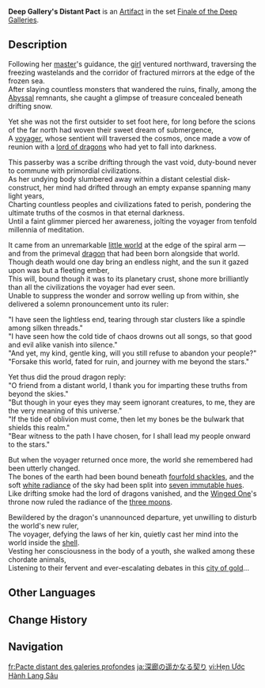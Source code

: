 {{Artifact Infobox
|image = Item Deep Gallery's Distant Pact.png
|set   = Finale of the Deep Galleries
|piece = Plume of Death
}}
{{Description|A feathered accessory fashioned from northland jade that shimmers with an otherworldly glow.}}
'''Deep Gallery's Distant Pact''' is an [[Artifact]] in the set [[Finale of the Deep Galleries]].

==Description==
Following her [[Surtalogi|master]]'s guidance, the [[Skirk|girl]] ventured northward, traversing the freezing wastelands and the corridor of fractured mirrors at the edge of the frozen sea.<br>After slaying countless monsters that wandered the ruins, finally, among the [[Abyss]]al remnants, she caught a glimpse of treasure concealed beneath drifting snow.

Yet she was not the first outsider to set foot here, for long before the scions of the far north had woven their sweet dream of submergence,<br>A [[voyager]], whose sentient will traversed the cosmos, once made a vow of reunion with a [[Nibelung|lord of dragons]] who had yet to fall into darkness.

This passerby was a scribe drifting through the vast void, duty-bound never to commune with primordial civilizations.<br>As her undying body slumbered away within a distant celestial disk-construct, her mind had drifted through an empty expanse spanning many light years,<br>Charting countless peoples and civilizations fated to perish, pondering the ultimate truths of the cosmos in that eternal darkness.<br>Until a faint glimmer pierced her awareness, jolting the voyager from tenfold millennia of meditation. 

It came from an unremarkable [[Teyvat|little world]] at the edge of the spiral arm &mdash; and from the primeval [[dragon]] that had been born alongside that world.<br>Though death would one day bring an endless night, and the sun it gazed upon was but a fleeting ember,<br>This will, bound though it was to its planetary crust, shone more brilliantly than all the civilizations the voyager had ever seen.<br>Unable to suppress the wonder and sorrow welling up from within, she delivered a solemn pronouncement unto its ruler: 

"I have seen the lightless end, tearing through star clusters like a spindle among silken threads."<br>"I have seen how the cold tide of chaos drowns out all songs, so that good and evil alike vanish into silence."<br>"And yet, my kind, gentle king, will you still refuse to abandon your people?"<br>"Forsake this world, fated for ruin, and journey with me beyond the stars."

Yet thus did the proud dragon reply:<br>"O friend from a distant world, I thank you for imparting these truths from beyond the skies."<br>"But though in your eyes they may seem ignorant creatures, to me, they are the very meaning of this universe."<br>"If the tide of oblivion must come, then let my bones be the bulwark that shields this realm."<br>"Bear witness to the path I have chosen, for I shall lead my people onward to the stars."

But when the voyager returned once more, the world she remembered had been utterly changed.<br>The bones of the earth had been bound beneath [[Four Shades|fourfold shackles]], and the soft [[Light Realm|white radiance]] of the sky had been split into [[Element|seven immutable hues]].<br>Like drifting smoke had the lord of dragons vanished, and the [[Heavenly Principles|Winged One]]'s throne now ruled the radiance of the [[Aria, Sonnet and Canon|three moons]]. 

Bewildered by the dragon's unannounced departure, yet unwilling to disturb the world's new ruler,<br>The voyager, defying the laws of her kin, quietly cast her mind into the world inside the [[False Sky|shell]].<br>Vesting her consciousness in the body of a youth, she walked among these chordate animals,<br>Listening to their fervent and ever-escalating debates in this [[Hyperborea|city of gold]]...

==Other Languages==
{{Other Languages
|en       = Deep Gallery's Distant Pact
|zhs      = 深廊的漫远之约
|zhs_rm   = 
|zht      = 深廊的漫遠之約
|zht_rm   = 
|zh_tl    = 
|ja       = 深廊の遥かな契り
|ja_rm    = Shinrou no Haruka-na Chigiri{{Assumed}}
|ja_tl    = Deep Corridor's Distant Pact
|ko       = 깊은 회랑의 요원한 약속
|ko_tl    = 
|es       = Promesa Perdurable del Corredor
|es_tl    = Corridor's Enduring Promise
|fr       = Pacte distant des galeries profondes
|fr_tl    = Deep Galleries' Distant Pact
|ru       = Дальние странствия галерей глубин
|ru_tl    = Deep Galleries' Distant Wanderings
|th       = Deep Gallery's Distant Pact
|vi       = Hẹn Ước Hành Lang Sâu
|vi_tl    = 
|de       = Ferner Pakt der tiefen Korridore
|de_tl    = 
|id       = Deep Gallery's Distant Pact
|pt       = Promessa do Corredor Profundo
|pt_tl    = 
|tr       = Derin Geçidin Uzun Vadeli Antlaşması
|tr_tl    = 
|it       = Patto antico della Galleria profonda
|it_tl    = 
}}

==Change History==
{{Change History|5.5}}

==Navigation==
{{Artifact Set Navbox|Finale of the Deep Galleries}}

[[fr:Pacte distant des galeries profondes]]
[[ja:深廊の遥かなる契り]]
[[vi:Hẹn Ước Hành Lang Sâu]]